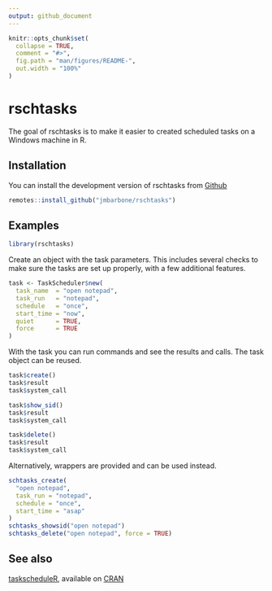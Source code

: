 ```yaml
---
output: github_document
---
```


<!-- README.md is generated from README.Rmd. Please edit that file -->

```r
knitr::opts_chunk$set(
  collapse = TRUE,
  comment = "#>",
  fig.path = "man/figures/README-",
  out.width = "100%"
)
```

# rschtasks

<!-- badges: start -->
<!-- badges: end -->

The goal of rschtasks is to make it easier to created scheduled tasks on a Windows machine in R.

## Installation

You can install the development version of rschtasks from [Github](https://github.com/jmbarbone/rschtasks)

``` r
remotes::install_github("jmbarbone/rschtasks")
```

## Examples

```r
library(rschtasks)
```

Create an object with the task parameters.
This includes several checks to make sure the tasks are set up properly, with a few additional features.

```r
task <- TaskScheduler$new(
  task_name  = "open notepad",
  task_run   = "notepad",
  schedule   = "once",
  start_time = "now",
  quiet      = TRUE,
  force      = TRUE
)
```

With the task you can run commands and see the results and calls.
The task object can be reused.

```r
task$create()
task$result
task$system_call

task$show_sid()
task$result
task$system_call

task$delete()
task$result
task$system_call
```

Alternatively, wrappers are provided and can be used instead.

```r
schtasks_create(
  "open notepad",
  task_run = "notepad",
  schedule = "once",
  start_time = "asap"
)
schtasks_showsid("open notepad")
schtasks_delete("open notepad", force = TRUE)
```


## See also

[taskscheduleR](https://github.com/bnosac/taskscheduleR), available on [CRAN](https://CRAN.R-project.org)

